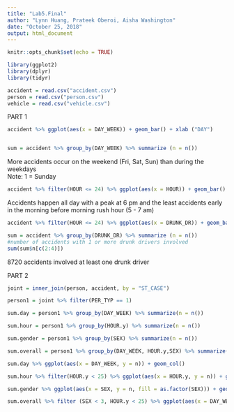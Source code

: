 ```yaml
---
title: "Lab5.Final"
author: "Lynn Huang, Prateek Oberoi, Aisha Washington"
date: "October 25, 2018"
output: html_document
---
```


```r
knitr::opts_chunk$set(echo = TRUE)
```

```r
library(ggplot2)
library(dplyr)
library(tidyr)

accident = read.csv("accident.csv")
person = read.csv("person.csv")
vehicle = read.csv("vehicle.csv")
```

PART 1

```r
accident %>% ggplot(aes(x = DAY_WEEK)) + geom_bar() + xlab ("DAY")


sum = accident %>% group_by(DAY_WEEK) %>% summarize (n = n())
```

More accidents occur on the weekend (Fri, Sat, Sun) than during the weekdays  
Note: 1 = Sunday

```r
accident %>% filter(HOUR <= 24) %>% ggplot(aes(x = HOUR)) + geom_bar() 
```

Accidents happen all day with a peak at 6 pm and the least accidents early in the morning before morning rush hour (5 - 7 am)  

```r
accident %>% filter(HOUR <= 24) %>% ggplot(aes(x = DRUNK_DR)) + geom_bar() 

sum = accident %>% group_by(DRUNK_DR) %>% summarize (n = n())
#number of accidents with 1 or more drunk drivers involved
sum(sum$n[c(2:4)])
```

8720 accidents involved at least one drunk driver

PART 2 

```r
joint = inner_join(person, accident, by = "ST_CASE")

person1 = joint %>% filter(PER_TYP == 1)
```

```r
sum.day = person1 %>% group_by(DAY_WEEK) %>% summarize(n = n())

sum.hour = person1 %>% group_by(HOUR.y) %>% summarize(n = n())

sum.gender = person1 %>% group_by(SEX) %>% summarize(n = n())

sum.overall = person1 %>% group_by(DAY_WEEK, HOUR.y,SEX) %>% summarize(n = n())
```

```r
sum.day %>% ggplot(aes(x = DAY_WEEK, y = n)) + geom_col()
```

```r
sum.hour %>% filter(HOUR.y < 25) %>% ggplot(aes(x = HOUR.y, y = n)) + geom_col()
```

```r
sum.gender %>% ggplot(aes(x = SEX, y = n, fill = as.factor(SEX))) + geom_col() + ylab("COUNT") 
```

```r
sum.overall %>% filter (SEX < 3, HOUR.y < 25) %>% ggplot(aes(x = DAY_WEEK,y = n, fill = as.factor(HOUR.y))) + geom_col() + facet_wrap(~SEX) + xlab ("Day") + ylab("Count") 
```